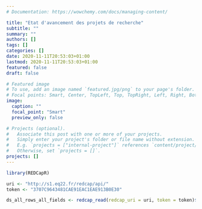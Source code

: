 ```yaml
---
# Documentation: https://wowchemy.com/docs/managing-content/

title: "Etat d'avancement des projets de recherche"
subtitle: ""
summary: ""
authors: []
tags: []
categories: []
date: 2020-11-11T20:53:03+01:00
lastmod: 2020-11-11T20:53:03+01:00
featured: false
draft: false

# Featured image
# To use, add an image named `featured.jpg/png` to your page's folder.
# Focal points: Smart, Center, TopLeft, Top, TopRight, Left, Right, BottomLeft, Bottom, BottomRight.
image:
  caption: ""
  focal_point: "Smart"
  preview_only: false

# Projects (optional).
#   Associate this post with one or more of your projects.
#   Simply enter your project's folder or file name without extension.
#   E.g. `projects = ["internal-project"]` references `content/project/deep-learning/index.md`.
#   Otherwise, set `projects = []`.
projects: []
---
```



```r
library(REDCapR)

uri <- "http://s1.eq22.fr/redcap/api/"
token <- "3707C9643481CAE91EAC1EAE913B0E30"

ds_all_rows_all_fields <- redcap_read(redcap_uri = uri, token = token)$data

```










